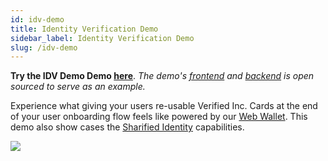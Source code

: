 ```yaml
---
id: idv-demo
title: Identity Verification Demo
sidebar_label: Identity Verification Demo
slug: /idv-demo
---
```


**Try the IDV Demo Demo [here](https://id-verification-hv.demo.sandbox-verifiedinc.com)**. *The demo's [frontend](https://github.com/UnumID/id-verification-demo-client) and [backend](https://github.com/UnumID/id-verification-demo-server) is open sourced to serve as an example.*

Experience what giving your users re-usable Verified Inc. Cards at the end of your user onboarding flow feels like powered by our [Web Wallet](https://wallet.verified.inc/). This demo also show cases the [Sharified Identity](https://www.verified.inc/solutions/sharified-identity) capabilities.

![](/img/acme-demo.png)
